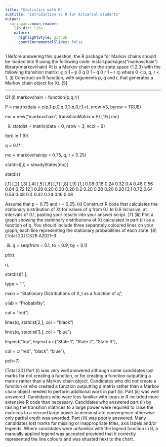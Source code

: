```yaml
---
title: "Statistics with R"
subtitle: "Introduction to R for Actuarial Students"
output:
  xaringan::moon_reader:
    lib_dir: libs
    nature:
      highlightStyle: github
      countIncrementalSlides: false
---
```



1 Before answering this question, the R package for Markov chains should be loaded 
into R using the following code: 
install.packages("markovchain") 
library(markovchain)
Xt is a Markov chain on the state space {1,2,3} with the following transition matrix: 
൭
p 1 – p 0
q 0 1 – q
0 r 1 – r
൱
where 0 < p, q, r < 1. 
(i) Construct an R function, with arguments p, q and r, that generates a Markov 
chain object for Xt. [5] 

------------------

Q1
(i)
markovchain = 
function(p,q,r){ 
 

P = matrix(data = c(p,1-p,0,q,0,1-q,0,r,1-r),
nrow =3, byrow = TRUE) 
 

mc = new("markovchain", transitionMatrix = P) [1½]
mc} 
 

(ii)
statdist = matrix(data = 0, nrow = 3, ncol = 9) 
 

for(i in 1:9){ 
 

q = 0.1*i 
 

mc = markovchain(p = 0.75, q, r = 0.25) 
 

statdist[,i] = steadyStates(mc)} 
 

statdist 
 

 [,1] [,2] [,3] [,4] [,5] [,6] [,7] [,8] [,9]
[1,] 0.08 0.16 0.24 0.32 0.4 0.48 0.56 0.64 0.72
[2,] 0.20 0.20 0.20 0.20 0.2 0.20 0.20 0.20 0.20
[3,] 0.72 0.64 0.56 0.48 0.4 0.32 0.24 0.16 0.08

 

 Assume that p = 0.75 and r = 0.25. 
(ii) Construct R code that calculates the stationary distribution of Xt for values of 
q from 0.1 to 0.9 inclusive, at intervals of 0.1, pasting your results into your 
answer script. [7] 
(iii) Plot a graph showing the stationary distributions of Xt calculated in part (ii) as 
a function of q. You should include three separately coloured lines on your 
graph, each line representing the stationary probabilities of each state. [8] 
 [Total 20] CS2B A2021–3 

(iii)
q = seq(from = 0.1, to = 0.9, by = 0.1) 
 

plot( 
 

q, 
 

statdist[1,], 
 

type = "l", 
 

main = "Stationary Distributions of X_t as a
function of q", 
 

ylab = "Probability", 
 

col = "red") 
 

lines(q, statdist[2,], col = "black") 
 

lines(q, statdist[3,], col = "blue") 
 

legend("top", 
legend = c("State 1", "State 2", "State 3"), 
 

col = c("red", "black", "blue"), 
 

pch=7)



 

[Total 20]
Part (i) was very well answered although some candidates lost marks for not creating 
a function, or for creating a function outputting a matrix rather than a Markov chain 
object. Candidates who did not create a function or who created a function outputting 
a matrix rather than a Markov chain object needed to perform additional work in part 
(ii). 
Part (ii) was well answered. Candidates who were less familiar with loops in R 
included more extensive R code than necessary. Candidates who answered part (ii) by 
raising the transition matrices to a large power were required to raise the matrices to 
a second large power to demonstrate convergence otherwise only partial credit was 
awarded.
Part (iii) was poorly answered. Many candidates lost marks for missing or 
inappropriate titles, axis labels and/or legends. Where candidates were unfamiliar 
with the legend function in R, a manually applied legend was accepted provided that it 
correctly represented the line colours and was situated next to the chart.


